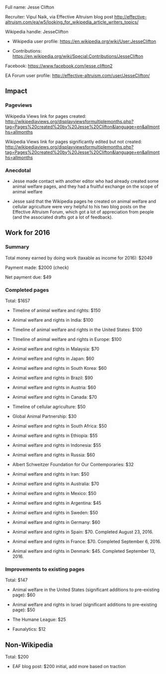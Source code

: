 Full name: Jesse Clifton

Recruiter: Vipul Naik, via Effective Altruism blog post http://effective-altruism.com/ea/w5/looking_for_wikipedia_article_writers_topics/

Wikipedia handle: JesseClifton

* Wikipedia user profile: https://en.wikipedia.org/wiki/User:JesseClifton

* Contributions: https://en.wikipedia.org/wiki/Special:Contributions/JesseClifton

Facebook: https://www.facebook.com/jesse.clifton2

EA Forum user profile: http://effective-altruism.com/user/JesseClifton/

== Impact ==

=== Pageviews ===

Wikipedia Views link for pages created: http://wikipediaviews.org/displayviewsformultiplemonths.php?tag=Pages%20created%20by%20Jesse%20Clifton&language=en&allmonths=allmonths

Wikipedia Views link for pages significantly edited but not created: http://wikipediaviews.org/displayviewsformultiplemonths.php?tag=Pages%20created%20by%20Jesse%20Clifton&language=en&allmonths=allmonths

=== Anecdotal ===

* Jesse made contact with another editor who had already created some animal welfare pages, and they had a fruitful exchange on the scope of animal welfare

* Jesse said that the Wikipedia pages he created on animal welfare and cellular agriculture were very helpful to his two blog posts on the Effective Altruism Forum, which got a lot of appreciation from people (and the associated drafts got a lot of feedback).

== Work for 2016 ==

=== Summary ===

Total money earned by doing work (taxable as income for 2016): $2049

Payment made: $2000 (check)

Net payment due: $49

=== Completed pages ===

Total: $1657

* Timeline of animal welfare and rights: $150

* Animal welfare and rights in India: $100

* Timeline of animal welfare and rights in the United States: $100

* TImeline of animal welfare and rights in Europe: $100

* Animal welfare and rights in Malaysia: $70

* Animal welfare and rights in Japan: $60

* Animal welfare and rights in South Korea: $60

* Animal welfare and rights in Brazil: $90

* Animal welfare and rights in Austria: $60

* Animal welfare and rights in Canada: $70

* Timeline of cellular agriculture: $50

* Global Animal Partnership: $30

* Animal welfare and rights in South Africa: $50

* Animal welfare and rights in Ethiopia: $55

* Animal welfare and rights in Indonesia: $55

* Animal welfare and rights in Russia: $60

* Albert Schweitzer Foundation for Our Contemporaries: $32

* Animal welfare and rights in Iran: $50

* Animal welfare and rights in Australia: $70

* Animal welfare and rights in Mexico: $50

* Animal welfare and rights in Argentina: $45

* Animal welfare and rights in Sweden: $50

* Animal welfare and rights in Germany: $60

* Animal welfare and rights in Spain: $70. Completed August 23, 2016.

* Animal welfare and rights in France: $70. Completed September 6, 2016.

* Animal welfare and rights in Denmark: $45. Completed September 13, 2016.

=== Improvements to existing pages ===

Total: $147

* Animal welfare in the United States (significant additions to pre-existing page): $60

* Animal welfare and rights in Israel (significant additions to pre-existing page): $50

* The Humane League: $25

* Faunalytics: $12

== Non-Wikipedia ==

Total: $200

* EAF blog post: $200 initial, add more based on traction